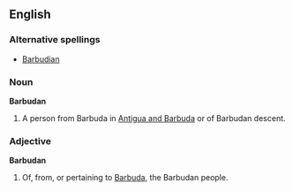 ==English==

===Alternative spellings===
* [[Barbudian]]

===Noun===
'''Barbudan'''
# A person from Barbuda in [[Antigua and Barbuda]] or of Barbudan descent.

===Adjective===
'''Barbudan'''
# Of, from, or pertaining to [[Barbuda]], the Barbudan people.